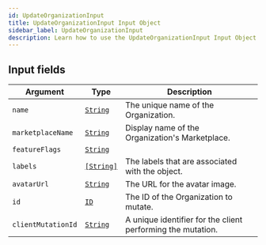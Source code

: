 ```yaml
---
id: UpdateOrganizationInput
title: UpdateOrganizationInput Input Object
sidebar_label: UpdateOrganizationInput
description: Learn how to use the UpdateOrganizationInput Input Object for Builder's API.
---
```


## Input fields

| Argument           | Type                                       | Description                                                 |
| ------------------ | ------------------------------------------ | ----------------------------------------------------------- |
| `name`             | [`String`](/self-managed/composer/builder/api/schema/scalar/String.mdx)   | The unique name of the Organization.                        |
| `marketplaceName`  | [`String`](/self-managed/composer/builder/api/schema/scalar/String.mdx)   | Display name of the Organization's Marketplace.             |
| `featureFlags`     | [`String`](/self-managed/composer/builder/api/schema/scalar/String.mdx)   |                                                             |
| `labels`           | [`[String]`](/self-managed/composer/builder/api/schema/scalar/String.mdx) | The labels that are associated with the object.             |
| `avatarUrl`        | [`String`](/self-managed/composer/builder/api/schema/scalar/String.mdx)   | The URL for the avatar image.                               |
| `id`               | [`ID`](/self-managed/composer/builder/api/schema/scalar/ID.mdx)           | The ID of the Organization to mutate.                       |
| `clientMutationId` | [`String`](/self-managed/composer/builder/api/schema/scalar/String.mdx)   | A unique identifier for the client performing the mutation. |
